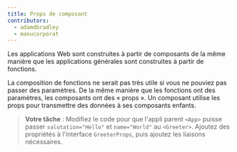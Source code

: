 ```yaml
---
title: Props de composant
contributors:
  - adamdbradley
  - manucorporat
---
```


Les applications Web sont construites à partir de composants de la même manière que les applications générales sont construites à partir de fonctions.

La composition de fonctions ne serait pas très utile si vous ne pouviez pas passer des paramètres. De la même manière que les fonctions ont des paramètres, les composants ont des « props ». Un composant utilise les props pour transmettre des données à ses composants enfants.

> **Votre tâche** : Modifiez le code pour que l'appli parent `<App>` puisse passer `salutation="Hello"` et `name="World"` au `<Greeter>`. Ajoutez des propriétés à l'interface `GreeterProps`, puis ajoutez les liaisons nécessaires.

